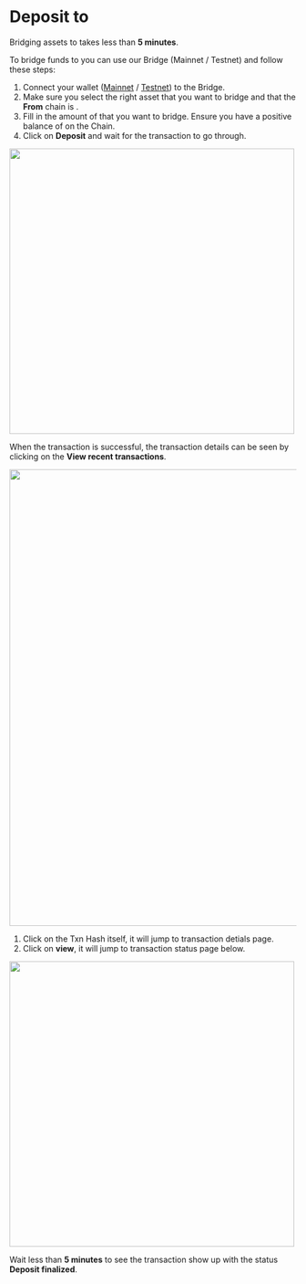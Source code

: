 
# Deposit to <EnvText envKey="networkName"/>

Bridging assets to <EnvText envKey="networkName"/> takes less than **5 minutes**.

To bridge funds to <EnvText envKey="networkName"/> you can use our Bridge (<EnvLink envKey="bridgeDepositUrlMainnet">Mainnet</EnvLink> / <EnvLink envKey="bridgeDepositUrlTestnet">Testnet</EnvLink>) and follow these steps:

1. Connect your wallet ([Mainnet](../using_mainnet) / [Testnet](../using_testnet)) to the <EnvText envKey="networkName"/> Bridge.
2. Make sure you select the right asset that you want to bridge and that the **From** chain is <EnvText envKey="l1"/>.
3. Fill in the amount of <EnvText envKey="symbolMainnet"/> that you want to bridge. Ensure you have a positive balance of <EnvText envKey="symbolMainnet"/> on the <EnvText envKey="symbolMainnet"/> Chain.
4. Click on **Deposit** and wait for the transaction to go through.

<img src="/bridgein.png" width="500" />


When the transaction is successful, the transaction details can be seen by clicking on the **View recent transactions**.

<img src="/deposit_details.png" width="800" />

1. Click on the Txn Hash itself, it will jump to <EnvLink envKey="l1Explorer">transaction detials page</EnvLink>.
2. Click on **view**, it will jump to transaction status page below.

<img src="/deposit_progress.png" width="500" />

 Wait less than **5 minutes** to see the transaction show up with the status **Deposit finalized**.